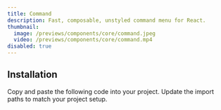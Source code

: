 ```yaml
---
title: Command
description: Fast, composable, unstyled command menu for React.
thumbnail:
  image: /previews/components/core/command.jpeg
  video: /previews/components/core/command.mp4
disabled: true
---
```


<ComponentPreview
  name="demos/components/core/command"
  className="min-h-[320px] max-w-sm items-start"
/>

## Installation

<Steps>
  <Step>Copy and paste the following code into your project.</Step>
  <ComponentSource name="components/core/default/command" />
  <Step>Update the import paths to match your project setup.</Step>
</Steps>
